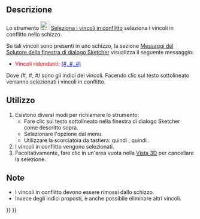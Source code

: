 <languages/>

{{Docnav/it
|[[Sketcher_SelectRedundantConstraints/it|Seleziona i vincoli ridondanti]]
|[[Sketcher_ArcOverlay/it|Mostra/nascondi helper circolare per gli archi]]
|[[Sketcher_Workbench/it|Sketcher]]
|IconL=Sketcher_SelectRedundantConstraints.svg
|IconR=Sketcher_ArcOverlay.svg
|IconC=Workbench_Sketcher.svg
}}

{{GuiCommand/it
|Name=Sketcher SelectConflictingConstraints
|Name/it=Seleziona i vincoli in conflitto
|MenuLocation=Schizzo → Visualizzazione dello schizzo → Seleziona i vincoli in conflitto
|Workbenches=[[Sketcher_Workbench/it|Sketcher]]
|Shortcut={{KEY|Z}} {{KEY|P}} {{KEY|C}}
|Version=0.15
}}

<span id="Description"></span>
==Descrizione==

Lo strumento [[Image:Sketcher_SelectConflictingConstraints.svg|24px]] [[Sketcher_SelectConflictingConstraints/it|Seleziona i vincoli in conflitto]] seleziona i vincoli in conflitto nello schizzo.

Se tali vincoli sono presenti in uno schizzo, la sezione [[Sketcher_Dialog/it#Solver_messages|Messaggi del Solutore della finestra di dialogo Sketcher]] visualizza il seguente messaggio:
* <span style="color:red;">Vincoli ridondanti: </span><span style="color:blue;text-decoration:underline;">(#, #, #)</span>
Dove ''(#, #, #)'' sono gli indici dei vincoli. Facendo clic sul testo sottolineato verranno selezionati i vincoli in conflitto.

<span id="Usage"></span>
==Utilizzo==

# Esistono diversi modi per richiamare lo strumento:
#* Fare clic sul testo sottolineato nella finestra di dialogo Sketcher come descritto sopra.
#* Selezionare l'opzione {{MenuCommand|Schizzo → Visualizzazione dello schizzo → [[Image:Sketcher_SelectConflictingConstraints.svg|16px]] Seleziona i vincoli in conflitto}} dal menu.
#* Utilizzare la scorciatoia da tastiera: {{KEY|Z}} quindi {{KEY|P}}, quindi {{KEY|C}}.
# I vincoli in conflitto vengono selezionati.
# Facoltativamente, fare clic in un'area vuota nella [[3D_view/it|Vista 3D]] per cancellare la selezione.

<span id="Notes"></span>
==Note==

* I vincoli in conflitto devono essere rimossi dallo schizzo.
* Invece degli indici proposti, è anche possibile eliminare altri vincoli.


{{Docnav/it
|[[Sketcher_SelectRedundantConstraints/it|Seleziona i vincoli ridondanti]]
|[[Sketcher_ArcOverlay/it|Mostra/nascondi helper circolare per gli archi]]
|[[Sketcher_Workbench/it|Sketcher]]
|IconL=Sketcher_SelectRedundantConstraints.svg
|IconR=Sketcher_ArcOverlay.svg
|IconC=Workbench_Sketcher.svg
}}

{{Sketcher_Tools_navi{{#translation:}}}}
{{Userdocnavi{{#translation:}}}}